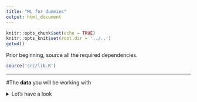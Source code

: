 ```yaml
---
title: "ML for dummies"
output: html_document
---
```


```r
knitr::opts_chunk$set(echo = TRUE)
knitr::opts_knit$set(root.dir = '../..')
getwd()
```

Prior beginning, source all the required dependencies.

```r
source('src/lib.R')
```

***

#The **data** you will be working with

<details>
<summary>Let's have a look</summary>
```r
get_full_dataset() %>%
  group_by(type) %>%
  summarise('mean_x' = mean(x),
            'sd_x' = sd(x),
            'mean_y' = mean(y),
            'sd_y' = sd(y))
```

##Pretty insightful, don't ya?

<details>
<summary>Indeed, most of the time, statistic do not tell anything about the **true nature** data you have.</summary>

![](../fig/DinoSequentialSmaller.gif)

***

<details>
<summary>Ok let's **get serious** and plot someting more meaningful</summary>

```r
get_full_dataset() %>% ggplot(aes(x = x, y = y, color = class)) +
  geom_point() + facet_wrap(~type) + scale_color_fivethirtyeight() + theme_fivethirtyeight() +
  labs(color = "") + theme(legend.position = "none")
```

### Woooooo!!1!11!!

***

<details>
<summary>Let's fit!</summary>

####Yes **but how**?
The cool think about **doing data science with a scripting language** is that you do not need to be neither a computer scientist nor a statistician to make someting.

```r
library(caret)
```

Ofc knowing the theoretical underpinnings can be helpful but what you really need is to know which approach suits bettwr your problem... and you are done. 

<details>
<summary>You won't win a kaggle competition but you will get somewhere.</summary>

![](../fig/diminishing_returns.png)


